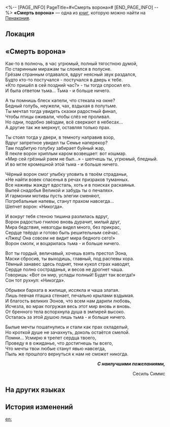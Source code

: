 <%-- [PAGE_INFO]
PageTitle=#«Смерть ворона»#
[END_PAGE_INFO] --%>
{{Дополнить}}
{{Книга Инфобокс
|id           = 352
|Название     = 
|Изображение  = Предмет Книга Пенакония.png
|Мир          = Пенакония
|Томов        = 1
|Автор        = <!--нужно добавить-->
|Описание     = Чудное и непонятное стихотворение. Или, может, таинственное приглашение.
|Том1         = {{tx}}
|Источник1    = {{tx|Отсутствует источник}}
|Персонажи    = 
|Фракции      = 
}}
'''«Смерть ворона»''' — одна из [[Книги|книг]], которую можно найти на [[Пенакония]].

==Локация==
{{Отметка карты|<!--название карты-->|<!--id отметки-->}}

==«Смерть ворона»==
Как-то в полночь, в час угрюмый, полный тягостною думой,<br />
По старинным миражам ты слонялся в полусне.<br />
Грёзам странным отдавался, вдруг неясный звук раздался,<br />
Будто кто-то постучался - постучался в дверь к тебе.<br />
«Кто пришёл в сей поздний час?» - ты тогда спросил его.<br />
И была ответом тьма... Тьма - и больше ничего.

А ты помнишь блеск капели, что стекала на окне?<br />
Бедный голубь, неужели, чах, вздыхая в полутьме.<br />
Ты мечтал тогда увидеть сказки радостный финал,<br />
Чтобы птицы оживали, чтобы слёз не проливал.<br />
Но одни, подобно звёздам, всё сверкают в небесах...<br />
А другие так же меркнут, оставляя только прах.

Ты стоял тогда у двери, в темноту направив взор,<br />
Вдруг запретное увидел ты Семье наперекор?<br />
Там подбитую голубку забирает буйный жар,<br />
В пекле ворон хриплым каром возвещает: вот кошмар.<br />
«Мир сей грёзный раем не был...» - шепчешь ты, угрюмый, бледный.<br />
И во мгле кромешной этой тьма - и больше ничего.

Чёрный ворон смог улыбку уловить в твоём страданьи,<br />
«Не найти вовек спасенья в речах призраков туманных.<br />
Все наживы жаждут вдосталь, хоть и в поисках раскаянья.<br />
Выпей снадобья Великой и забудь ты о печалях».<br />
И гармонии мотивы пусть элегии сменяют,<br />
Погребальные напевы, станут прахом навсегда...<br />
Шепчет ворон: «Никогда».

И вокруг тебя стеною тишина разлилась вдруг,<br />
Ворон радостью гнилою вновь дурачит, милый друг,<br />
Мира бедствия, невзгоды видел много, без прикрас,<br />
Сердце твёрдо и готово быть решительным сейчас.<br />
«Лжец! Она совсем не видит мира бедного сего!»<br />
Ворон смолк, и воцарилась тьма - и больше ничего.

Вот ты гордый, величавый, хочешь взять престол Эона,<br />
Маски сбросив, ты выходишь, главный, под распевы хора.<br />
Тёмный занавес здесь поднят, тени кукол страх наводят,<br />
Сердце полно состраданья, и весов не дрогнет чаша.<br />
Говоришь: «Вот он мир, услады полный! Будет так всегда!»<br />
Сон тот рухнул: «Никогда».

Обрывки бархата в жилище, иссякла и чаша златая.<br />
Лишь певчая пташка стенает, печально крылами вздымая.<br />
И благость великих Эонов, что всем нам дарили любовь,<br />
Исчезла, во мрак погружая весь этот мир вновь и вновь.<br />
От бренного тела вспорхнула душа в эмпирей высоко.<br />
Осталась за этой душою лишь тьма - и больше ничего.

Былые мечты пошатнулись и стали как прах охладелый,<br />
Но кроткой душе не зачахнуть, доколь остаётся смелой.<br />
Помни... Усмирю я трепет сердца твоего,<br />
Проведу я в ожиданье, что достигнешь ты всего,<br />
Что мечты твои любые станут явью навсегда,<br />
Пыль же прошлого вернуться к нам не сможет никогда.

<div align="right">'''''С наилучшими пожеланиями,'''''

Сесиль Симмс</div>

==На других языках==
{{На других языках
|en   = Death of the Crow
|zhs  = 乌鸦之死
|zht  = 烏鴉之死
|ja   = レイヴンズ・デス
|ko   = 까마귀의 죽음
|es   = Muerte del cuervo
|fr   = La mort du corbeau
|ru   = «Смерть ворона»
|th   = การตายของอีกา
|vi   = Cái Chết Của Quạ
|de   = Tod der Krähe
|id   = Kematian Burung Gagak
|pt   = Morte do Corvo
}}

==История изменений==
{{История изменений|3.5}}

[[en:]]